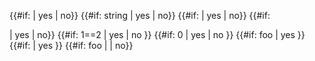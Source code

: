 {{#if: | yes | no}}
{{#if: string | yes | no}}
{{#if:      | yes | no}}
{{#if:


| yes | no}}
{{#if: 1==2 | yes | no }}
{{#if: 0 | yes | no }}
{{#if: foo | yes }}
{{#if: | yes }}
{{#if: foo | | no}}